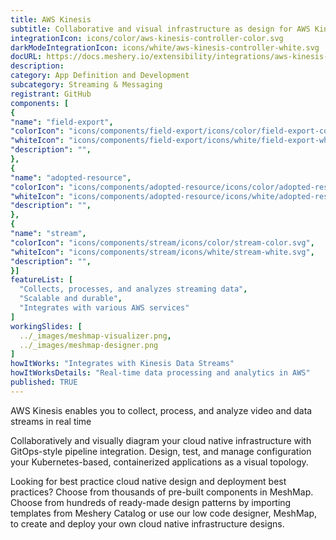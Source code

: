 ```yaml
---
title: AWS Kinesis
subtitle: Collaborative and visual infrastructure as design for AWS Kinesis
integrationIcon: icons/color/aws-kinesis-controller-color.svg
darkModeIntegrationIcon: icons/white/aws-kinesis-controller-white.svg
docURL: https://docs.meshery.io/extensibility/integrations/aws-kinesis-controller
description: 
category: App Definition and Development
subcategory: Streaming & Messaging
registrant: GitHub
components: [
{
"name": "field-export",
"colorIcon": "icons/components/field-export/icons/color/field-export-color.svg",
"whiteIcon": "icons/components/field-export/icons/white/field-export-white.svg",
"description": "",
},
{
"name": "adopted-resource",
"colorIcon": "icons/components/adopted-resource/icons/color/adopted-resource-color.svg",
"whiteIcon": "icons/components/adopted-resource/icons/white/adopted-resource-white.svg",
"description": "",
},
{
"name": "stream",
"colorIcon": "icons/components/stream/icons/color/stream-color.svg",
"whiteIcon": "icons/components/stream/icons/white/stream-white.svg",
"description": "",
}]
featureList: [
  "Collects, processes, and analyzes streaming data",
  "Scalable and durable",
  "Integrates with various AWS services"
]
workingSlides: [
  ../_images/meshmap-visualizer.png,
  ../_images/meshmap-designer.png
]
howItWorks: "Integrates with Kinesis Data Streams"
howItWorksDetails: "Real-time data processing and analytics in AWS"
published: TRUE
---
```


<p>AWS Kinesis enables you to collect, process, and analyze video and data streams in real time</p>
<p>
  Collaboratively and visually diagram your cloud native infrastructure with GitOps-style pipeline
  integration. Design, test, and manage configuration your Kubernetes-based, containerized
  applications as a visual topology.
</p>
<p>
  Looking for best practice cloud native design and deployment best practices? Choose from thousands
  of pre-built components in MeshMap. Choose from hundreds of ready-made design patterns by
  importing templates from Meshery Catalog or use our low code designer, MeshMap, to create and
  deploy your own cloud native infrastructure designs.
</p>
